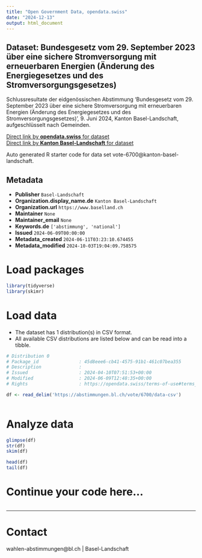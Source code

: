 ```yaml
---
title: "Open Government Data, opendata.swiss"
date: "2024-12-13"
output: html_document
---
```


## Dataset: Bundesgesetz vom 29. September 2023 über eine sichere Stromversorgung mit erneuerbaren Energien (Änderung des Energiegesetzes und des Stromversorgungsgesetzes)

Schlussresultate der eidgenössischen Abstimmung 'Bundesgesetz vom 29. September 2023 über eine sichere Stromversorgung mit erneuerbaren Energien (Änderung des Energiegesetzes und des Stromversorgungsgesetzes)', 9. Juni 2024, Kanton Basel-Landschaft, aufgeschlüsselt nach Gemeinden.

[Direct link by **opendata.swiss** for dataset](https://opendata.swiss/de/dataset/bundesgesetz-vom-29-september-2023-uber-eine-sichere-stromversorgung-mit-erneuerbaren-energien-1)<br>
[Direct link by **Kanton Basel-Landschaft** for dataset](https://abstimmungen.bl.ch/vote/6700/data)

Auto generated R starter code for data set vote-6700@kanton-basel-landschaft.

## Metadata

- **Publisher** `Basel-Landschaft`
- **Organization.display_name.de** `Kanton Basel-Landschaft`
- **Organization.url** `https://www.baselland.ch`
- **Maintainer** `None`
- **Maintainer_email** `None`
- **Keywords.de** `['abstimmung', 'national']`
- **Issued** `2024-06-09T00:00:00`
- **Metadata_created** `2024-06-11T03:23:10.674455`
- **Metadata_modified** `2024-10-03T19:04:09.758575`


# Load packages

```r

library(tidyverse)
library(skimr)

```

# Load data

-   The dataset has 1 distribution(s) in CSV format.
-   All available CSV distributions are listed below and can be read into a tibble.

```r

# Distribution 0
# Package_id               : 45d8eee6-cb41-4575-91b1-461c07bea355
# Description              : 
# Issued                   : 2024-04-10T07:51:53+00:00
# Modified                 : 2024-06-09T12:48:35+00:00
# Rights                   : https://opendata.swiss/terms-of-use#terms_by

df <- read_delim('https://abstimmungen.bl.ch/vote/6700/data-csv')



```

# Analyze data

```r

glimpse(df)
str(df)
skim(df)

head(df)
tail(df)

```

# Continue your code here...

```r

```

------------------------------------------------------------------------

# Contact

wahlen-abstimmungen@bl.ch | Basel-Landschaft
